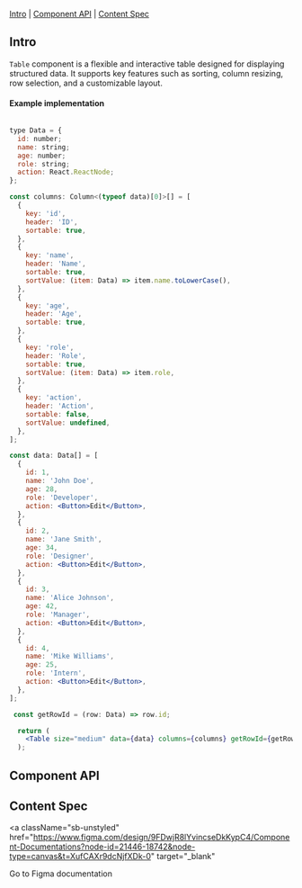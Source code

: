 

<Title>Table</Title>

[Intro](#Intro) | [Component API](#ComponentAPI) | [Content Spec](#ContentSpec)

## Intro <a id="Intro" />

`Table` component is a flexible and interactive table designed for displaying structured data. It supports key features such as sorting, column resizing, row selection, and a customizable layout. 


<Canvas of={Stories.Default} sourceState="none" />

#### Example implementation

```jsx

type Data = {
  id: number;
  name: string;
  age: number;
  role: string;
  action: React.ReactNode;
};

const columns: Column<(typeof data)[0]>[] = [
  {
    key: 'id',
    header: 'ID',
    sortable: true,
  },
  {
    key: 'name',
    header: 'Name',
    sortable: true,
    sortValue: (item: Data) => item.name.toLowerCase(),
  },
  {
    key: 'age',
    header: 'Age',
    sortable: true,
  },
  {
    key: 'role',
    header: 'Role',
    sortable: true,
    sortValue: (item: Data) => item.role,
  },
  {
    key: 'action',
    header: 'Action',
    sortable: false,
    sortValue: undefined,
  },
];

const data: Data[] = [
  {
    id: 1,
    name: 'John Doe',
    age: 28,
    role: 'Developer',
    action: <Button>Edit</Button>,
  },
  {
    id: 2,
    name: 'Jane Smith',
    age: 34,
    role: 'Designer',
    action: <Button>Edit</Button>,
  },
  {
    id: 3,
    name: 'Alice Johnson',
    age: 42,
    role: 'Manager',
    action: <Button>Edit</Button>,
  },
  {
    id: 4,
    name: 'Mike Williams',
    age: 25,
    role: 'Intern',
    action: <Button>Edit</Button>,
  },
];

 const getRowId = (row: Data) => row.id;

  return (
    <Table size="medium" data={data} columns={columns} getRowId={getRowId} />
  );
```

## Component API <a id="ComponentAPI" />

<ArgTypes of={Stories.Default}  />

## Content Spec <a id="ContentSpec" />

<a
  className="sb-unstyled"
  href="https://www.figma.com/design/9FDwjR8lYvincseDkKypC4/Component-Documentations?node-id=21446-18742&node-type=canvas&t=XufCAXr9dcNjfXDk-0"
  target="_blank"
>
  Go to Figma documentation
</a>
